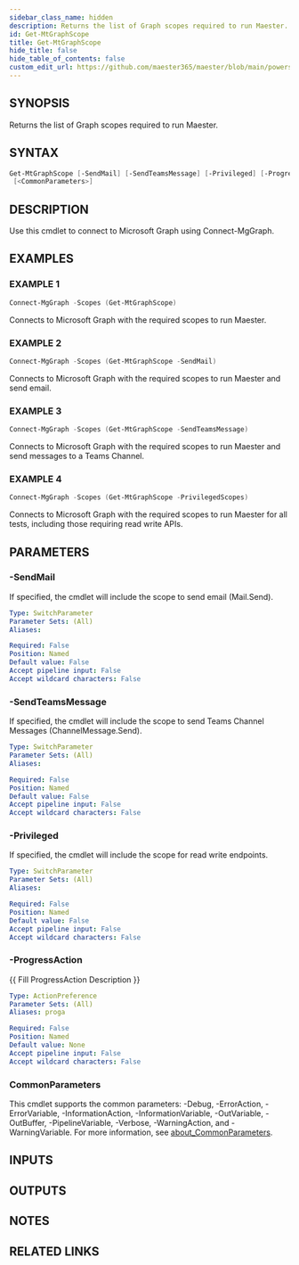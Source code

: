 ```yaml
---
sidebar_class_name: hidden
description: Returns the list of Graph scopes required to run Maester.
id: Get-MtGraphScope
title: Get-MtGraphScope
hide_title: false
hide_table_of_contents: false
custom_edit_url: https://github.com/maester365/maester/blob/main/powershell/public/Get-MtGraphScope.ps1
---
```


## SYNOPSIS

Returns the list of Graph scopes required to run Maester.

## SYNTAX

```powershell
Get-MtGraphScope [-SendMail] [-SendTeamsMessage] [-Privileged] [-ProgressAction <ActionPreference>]
 [<CommonParameters>]
```

## DESCRIPTION

Use this cmdlet to connect to Microsoft Graph using Connect-MgGraph.

## EXAMPLES

### EXAMPLE 1

```powershell
Connect-MgGraph -Scopes (Get-MtGraphScope)
```

Connects to Microsoft Graph with the required scopes to run Maester.

### EXAMPLE 2

```powershell
Connect-MgGraph -Scopes (Get-MtGraphScope -SendMail)
```

Connects to Microsoft Graph with the required scopes to run Maester and send email.

### EXAMPLE 3

```powershell
Connect-MgGraph -Scopes (Get-MtGraphScope -SendTeamsMessage)
```

Connects to Microsoft Graph with the required scopes to run Maester and send messages to a Teams Channel.

### EXAMPLE 4

```powershell
Connect-MgGraph -Scopes (Get-MtGraphScope -PrivilegedScopes)
```

Connects to Microsoft Graph with the required scopes to run Maester for all tests, including those requiring read write APIs.

## PARAMETERS

### -SendMail

If specified, the cmdlet will include the scope to send email (Mail.Send).

```yaml
Type: SwitchParameter
Parameter Sets: (All)
Aliases:

Required: False
Position: Named
Default value: False
Accept pipeline input: False
Accept wildcard characters: False
```

### -SendTeamsMessage

If specified, the cmdlet will include the scope to send Teams Channel Messages (ChannelMessage.Send).

```yaml
Type: SwitchParameter
Parameter Sets: (All)
Aliases:

Required: False
Position: Named
Default value: False
Accept pipeline input: False
Accept wildcard characters: False
```

### -Privileged

If specified, the cmdlet will include the scope for read write endpoints.

```yaml
Type: SwitchParameter
Parameter Sets: (All)
Aliases:

Required: False
Position: Named
Default value: False
Accept pipeline input: False
Accept wildcard characters: False
```

### -ProgressAction

\{\{ Fill ProgressAction Description \}\}

```yaml
Type: ActionPreference
Parameter Sets: (All)
Aliases: proga

Required: False
Position: Named
Default value: None
Accept pipeline input: False
Accept wildcard characters: False
```

### CommonParameters

This cmdlet supports the common parameters: -Debug, -ErrorAction, -ErrorVariable, -InformationAction, -InformationVariable, -OutVariable, -OutBuffer, -PipelineVariable, -Verbose, -WarningAction, and -WarningVariable. For more information, see [about_CommonParameters](http://go.microsoft.com/fwlink/?LinkID=113216).

## INPUTS

## OUTPUTS

## NOTES

## RELATED LINKS
